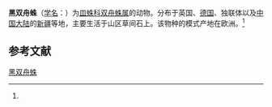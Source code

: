 {{Speciesbox
| name = 黑双舟蛛
| status = 
| status_system = 
| image = 
| genus = Dicymbium
| species = nigrum
| authority = (Blackwall, 1834)<ref name='id13220'>{{cite web| url =http://www.bioinfo.cn/db05/BjdwSpecies.php?action=view&id=13220| title =黑双舟蛛| work =《中国动物物种编目数据库》| publisher =中国科学院微生物研究所| author =中国科学院动物研究所| accessdate =2009-04-28| deadurl =yes| archiveurl =https://web.archive.org/web/20160305032051/http://www.bioinfo.cn/db05/BjdwSpecies.php?action=view&id=13220| archivedate =2016-03-05}}</ref>
}}

'''黑双舟蛛'''（[[学名|学名]]：{{lang|la|''Dicymbium nigrum''}}）为[[皿蛛科|皿蛛科]][[双舟蛛属|双舟蛛属]]的动物。分布于英国、[[德国|德国]]、独联体以及[[中国大陆|中国大陆]]的[[新疆|新疆]]等地，主要生活于山区草间石上。该物种的模式产地在欧洲。<ref name='id13220'/>

== 参考文献 ==
{{reflist}}

{{Wikispecies|Dicymbium nigrum}}
{{Taxonbar|from=Q1059256}}

[[Category:双舟蛛属|黑双舟蛛]]


{{蜘蛛小作品}}